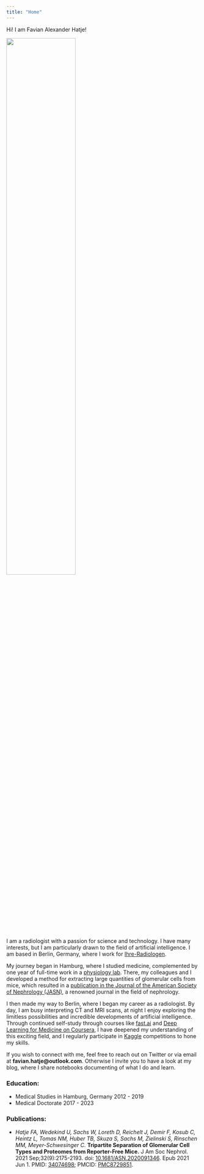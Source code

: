 ```yaml
---
title: "Home"
---
```


<p class="hello">Hi! I am Favian Alexander Hatje!</p>

<div class="hello-image-container">
  <img class="hello-image" src="portrait.png" width=60%>
</div>


I am a radiologist with a passion for science and technology. I have many interests, but I am particularly drawn to the field of artificial intelligence. I am based in Berlin, Germany, where I work for [Ihre-Radiologen](https://ihre-radiologen.de).

My journey began in Hamburg, where I studied medicine, complemented by one year of full-time work in a [physiology lab](http://meyerschwesingerlab.de/). There, my colleagues and I developed a method for extracting large quantities of glomerular cells from mice, which resulted in a [publication in the Journal of the American Society of Nephrology (JASN)](https://jasn.asnjournals.org/content/32/9/2175), a renowned journal in the field of nephrology.

I then made my way to Berlin, where I began my career as a radiologist. By day, I am busy interpreting CT and MRI scans, at night I enjoy exploring the limitless possibilities and incredible developments of artificial intelligence. Through continued self-study through courses like [fast.ai](https://www.fast.ai/) and [Deep Learning for Medicine on Coursera](https://www.coursera.org/specializations/ai-for-medicine), I have deepened my understanding of this exciting field, and I regularly participate in [Kaggle](https://www.kaggle.com/favianh) competitions to hone my skills.

If you wish to connect with me, feel free to reach out on Twitter or via email at __favian.hatje@outlook.com__. Otherwise I invite you to have a look at my blog, where I share notebooks documenting of what I do and learn.


### Education:
- Medical Studies in Hamburg, Germany 2012 - 2019
- Medical Doctorate 2017 - 2023

### Publications:
- _Hatje FA, Wedekind U, Sachs W, Loreth D, Reichelt J, Demir F, Kosub C, Heintz L, Tomas NM, Huber TB, Skuza S, Sachs M, Zielinski S, Rinschen MM, Meyer-Schwesinger C._ __Tripartite Separation of Glomerular Cell Types and Proteomes from Reporter-Free Mice.__ J Am Soc Nephrol. 2021 Sep;32(9):2175-2193. doi: [10.1681/ASN.2020091346](https://jasn.asnjournals.org/content/32/9/2175). Epub 2021 Jun 1. PMID: [34074698](https://pubmed.ncbi.nlm.nih.gov/34074698/); PMCID: [PMC8729851](https://www.ncbi.nlm.nih.gov/pmc/articles/PMC8729851/).

